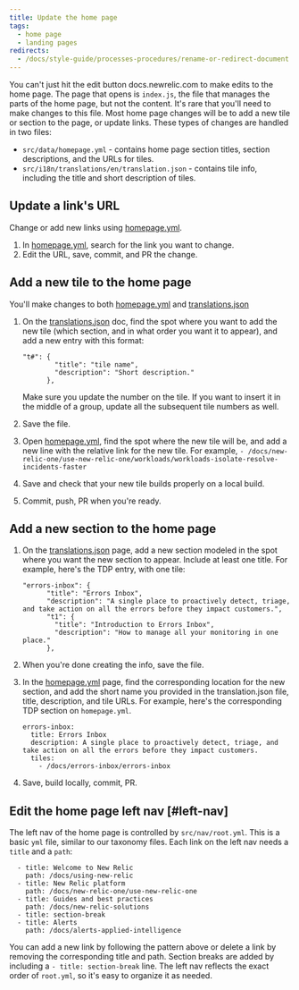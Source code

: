 ```yaml
---
title: Update the home page
tags:
  - home page
  - landing pages
redirects: 
  - /docs/style-guide/processes-procedures/rename-or-redirect-document
---
```


You can't just hit the edit button docs.newrelic.com to make edits to the home page. The page that opens is `index.js`, the file that manages the parts of the home page, but not the content. It's rare that you'll need to make changes to this file. Most home page changes will be to add a new tile or section to the page, or update links. These types of changes are handled in two files:

* `src/data/homepage.yml` - contains home page section titles, section descriptions, and the URLs for tiles.
* `src/i18n/translations/en/translation.json` - contains tile info, including the title and short description of tiles.

## Update a link's URL

Change or add new links using [homepage.yml](https://github.com/newrelic/docs-website/blob/develop/src/data/homepage.yml).

1. In [homepage.yml](https://github.com/newrelic/docs-website/blob/develop/src/data/homepage.yml), search for the link you want to change.
2. Edit the URL, save, commit, and PR the change.

## Add a new tile to the home page

You'll make changes to both [homepage.yml](https://github.com/newrelic/docs-website/blob/develop/src/data/homepage.yml) and [translations.json](https://github.com/newrelic/docs-website/blob/develop/src/i18n/translations/en/translation.json)

1. On the [translations.json](https://github.com/newrelic/docs-website/blob/develop/src/i18n/translations/en/translation.json) doc, find the spot where you want to add the new tile (which section, and in what order you want it to appear), and add a new entry with this format:

   ```
   "t#": {
           "title": "tile name",
           "description": "Short description."
         },
   ```

   Make sure you update the number on the tile. If you want to insert it in the middle of a group, update all the subsequent tile numbers as well.

2. Save the file.

3. Open [homepage.yml](https://github.com/newrelic/docs-website/blob/develop/src/data/homepage.yml), find the spot where the new tile will be, and add a new line with the relative link for the new tile. For example, `- /docs/new-relic-one/use-new-relic-one/workloads/workloads-isolate-resolve-incidents-faster`

4. Save and check that your new tile builds properly on a local build.

5. Commit, push, PR when you're ready.

## Add a new section to the home page

1. On the [translations.json](https://github.com/newrelic/docs-website/blob/develop/src/i18n/translations/en/translation.json) page, add a new section modeled in the spot where you want the new section to appear. Include at least one title. For example, here's the TDP entry, with one tile:

   ```
   "errors-inbox": {
         "title": "Errors Inbox",
         "description": "A single place to proactively detect, triage, and take action on all the errors before they impact customers.",
         "t1": {
           "title": "Introduction to Errors Inbox",
           "description": "How to manage all your monitoring in one place."
         },
   ```

2. When you're done creating the info, save the file.

3. In the [homepage.yml](https://github.com/newrelic/docs-website/blob/develop/src/data/homepage.yml) page, find the corresponding location for the new section, and add the short name you provided in the translation.json file, title, description, and tile URLs. For example, here's the corresponding TDP section on `homepage.yml`.

   ```
   errors-inbox:
     title: Errors Inbox
     description: A single place to proactively detect, triage, and take action on all the errors before they impact customers.
     tiles:
       - /docs/errors-inbox/errors-inbox
   ```

4. Save, build locally, commit, PR.

## Edit the home page left nav [#left-nav]

The left nav of the home page is controlled by `src/nav/root.yml`. This is a basic `yml` file, similar to our taxonomy files. Each link on the left nav needs a `title` and a `path`:

```
  - title: Welcome to New Relic
    path: /docs/using-new-relic
  - title: New Relic platform
    path: /docs/new-relic-one/use-new-relic-one
  - title: Guides and best practices
    path: /docs/new-relic-solutions
  - title: section-break
  - title: Alerts  
    path: /docs/alerts-applied-intelligence
```

You can add a new link by following the pattern above or delete a link by removing the corresponding title and path. Section breaks are added by including a `- title: section-break` line. The left nav reflects the exact order of `root.yml`, so it's easy to organize it as needed.
